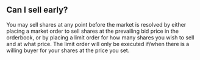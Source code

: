 Can I sell early?
---

You may sell shares at any point before the market is resolved by either placing a market order to sell shares at the prevailing bid price in the orderbook, or by placing a limit order for how many shares you wish to sell and at what price. The limit order will only be executed if/when there is a willing buyer for your shares at the price you set.
